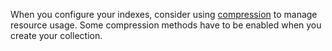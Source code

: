 When you configure your indexes, consider using [compression](#compression) to manage resource usage. Some compression methods have to be enabled when you create your collection.
